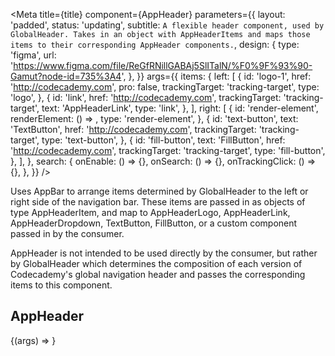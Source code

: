 
<Meta
  title={title}
  component={AppHeader}
  parameters={{
    layout: 'padded',
    status: 'updating',
    subtitle: `A flexible header component, used by GlobalHeader. Takes in an object with AppHeaderItems and maps those items to their corresponding AppHeader components.`,
    design: {
      type: 'figma',
      url:
        'https://www.figma.com/file/ReGfRNillGABAj5SlITalN/%F0%9F%93%90-Gamut?node-id=735%3A4',
    },
  }}
  args={{
    items: {
      left: [
        {
          id: 'logo-1',
          href: 'http://codecademy.com',
          pro: false,
          trackingTarget: 'tracking-target',
          type: 'logo',
        },
        {
          id: 'link',
          href: 'http://codecademy.com',
          trackingTarget: 'tracking-target',
          text: 'AppHeaderLink',
          type: 'link',
        },
      ],
      right: [
        {
          id: 'render-element',
          renderElement: () => <IconButton icon={FaviconIcon} />,
          type: 'render-element',
        },
        {
          id: 'text-button',
          text: 'TextButton',
          href: 'http://codecademy.com',
          trackingTarget: 'tracking-target',
          type: 'text-button',
        },
        {
          id: 'fill-button',
          text: 'FillButton',
          href: 'http://codecademy.com',
          trackingTarget: 'tracking-target',
          type: 'fill-button',
        },
      ],
    },
    search: {
      onEnable: () => {},
      onSearch: () => {},
      onTrackingClick: () => {},
    },
  }}
/>

Uses <LinkTo kind='Molecules/AppBar' story="Header">AppBar</LinkTo> to arrange items determined by <LinkTo kind="Molecules/GlobalHeader" story="GlobalHeader">GlobalHeader</LinkTo> to the left or right side of the navigation bar. These items are passed in as objects of type AppHeaderItem, and map to <LinkTo kind="Molecules/AppHeaderLogo" story="AppHeaderLogo">AppHeaderLogo</LinkTo>, <LinkTo kind="Molecules/AppHeaderLink" story="AppHeaderLink">AppHeaderLink</LinkTo>, <LinkTo kind="Molecules/AppHeaderDropdown" story="AppHeaderDropdown">AppHeaderDropdown</LinkTo>, <LinkTo kind="Atoms/Button" story="TextButton">TextButton</LinkTo>, <LinkTo kind="Atoms/Button" story="FillButton">FillButton</LinkTo>, or a custom component passed in by the consumer.

AppHeader is not intended to be used directly by the consumer, but rather by <LinkTo kind="Molecules/GlobalHeader" story="GlobalHeader">GlobalHeader</LinkTo> which determines the composition of each version of Codecademy's global navigation header and passes the corresponding items to this component.

## AppHeader

<Canvas>
  <Story name="AppHeader">{(args) => <AppHeader {...args} />}</Story>
</Canvas>

<PropsTable story="AppHeader" />
